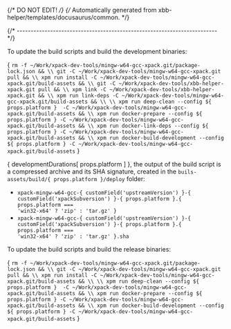 {/* DO NOT EDIT! */}
{/* Automatically generated from xbb-helper/templates/docusaurus/common. */}




{/* ------------------------------------------------------------------------ */}

To update the build scripts and build the development binaries:

<CodeBlock language="sh"> {
`rm -f ~/Work/xpack-dev-tools/mingw-w64-gcc-xpack.git/package-lock.json && \\
git -C ~/Work/xpack-dev-tools/mingw-w64-gcc-xpack.git pull && \\
xpm run install -C ~/Work/xpack-dev-tools/mingw-w64-gcc-xpack.git/build-assets && \\
git -C ~/Work/xpack-dev-tools/xbb-helper-xpack.git pull && \\
xpm link -C ~/Work/xpack-dev-tools/xbb-helper-xpack.git && \\
xpm run link-deps -C ~/Work/xpack-dev-tools/mingw-w64-gcc-xpack.git/build-assets && \\
\\
xpm run deep-clean --config ${ props.platform }  -C ~/Work/xpack-dev-tools/mingw-w64-gcc-xpack.git/build-assets && \\
xpm run docker-prepare --config ${ props.platform } -C ~/Work/xpack-dev-tools/mingw-w64-gcc-xpack.git/build-assets && \\
xpm run docker-link-deps --config ${ props.platform } -C ~/Work/xpack-dev-tools/mingw-w64-gcc-xpack.git/build-assets && \\
xpm run docker-build-development --config ${ props.platform } -C ~/Work/xpack-dev-tools/mingw-w64-gcc-xpack.git/build-assets`
} </CodeBlock>

{ developmentDurations[ props.platform ] }, the output of the build script is a compressed
archive and its SHA signature, created in
the <code>buils-assets/build/{ props.platform }/deploy</code> folder:

* <code>xpack-mingw-w64-gcc-{ customField('upstreamVersion') }-{ customField('xpackSubversion') }-{ props.platform }.{ props.platform === 'win32-x64' ? 'zip' : 'tar.gz' }</code>
* <code>xpack-mingw-w64-gcc-{ customField('upstreamVersion') }-{ customField('xpackSubversion') }-{ props.platform }.{ props.platform === 'win32-x64' ? 'zip' : 'tar.gz' }.sha</code>

To update the build scripts and build the release binaries:

<CodeBlock language="sh"> {
`rm -f ~/Work/xpack-dev-tools/mingw-w64-gcc-xpack.git/package-lock.json && \\
git -C ~/Work/xpack-dev-tools/mingw-w64-gcc-xpack.git pull && \\
xpm run install -C ~/Work/xpack-dev-tools/mingw-w64-gcc-xpack.git/build-assets && \\
\\
xpm run deep-clean --config ${ props.platform }  -C ~/Work/xpack-dev-tools/mingw-w64-gcc-xpack.git/build-assets && \\
xpm run docker-prepare --config ${ props.platform } -C ~/Work/xpack-dev-tools/mingw-w64-gcc-xpack.git/build-assets && \\
xpm run docker-build-development --config ${ props.platform } -C ~/Work/xpack-dev-tools/mingw-w64-gcc-xpack.git/build-assets`
} </CodeBlock>
